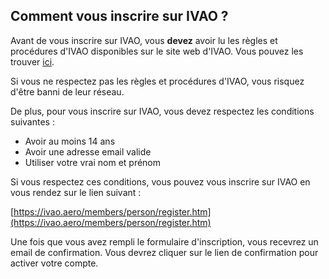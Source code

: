 
## Comment vous inscrire sur IVAO ?

Avant de vous inscrire sur IVAO, vous **devez** avoir lu les règles et procédures d'IVAO disponibles sur le site web d'IVAO. Vous pouvez les trouver [ici](https://wiki.ivao.aero/en/home/ivao/information).

<Callout type="error">
  Si vous ne respectez pas les règles et procédures d'IVAO, vous risquez d'être
  banni de leur réseau.
</Callout>

De plus, pour vous inscrire sur IVAO, vous devez respectez les conditions suivantes :

- Avoir au moins 14 ans
- Avoir une adresse email valide
- Utiliser votre vrai nom et prénom

Si vous respectez ces conditions, vous pouvez vous inscrire sur IVAO en vous rendez sur le lien suivant :

[https://ivao.aero/members/person/register.htm](https://ivao.aero/members/person/register.htm)

Une fois que vous avez rempli le formulaire d'inscription, vous recevrez un email de confirmation. Vous devrez cliquer sur le lien de confirmation pour activer votre compte.
